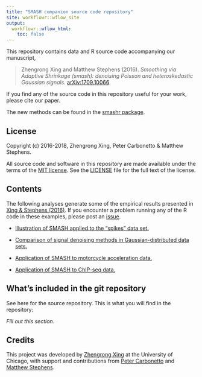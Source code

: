 ```yaml
---
title: "SMASH companion source code repository"
site: workflowr::wflow_site
output:
  workflowr::wflow_html:
    toc: false
---
```


This repository contains data and R source code accompanying our
manuscript,

> Zhengrong Xing and Matthew Stephens (2016). *Smoothing via Adaptive
Shrinkage (smash): denoising Poisson and heteroskedastic Gaussian
signals.* [arXiv:1709.10066][smash-preprint].

If you find any of the source code in this repository useful for your
work, please cite our paper.

The new methods can be found in the [smashr package][smashr].

## License

Copyright (c) 2016-2018, Zhengrong Xing, Peter Carbonetto & Matthew
Stephens.

All source code and software in this repository are made available
under the terms of the [MIT license][mit-license]. See the
[LICENSE](LICENSE) file for the full text of the license.

## Contents

The following analyses generate some of the empirical results
presented in [Xing & Stephens (2016)][smash-preprint]. If you
encounter a problem running any of the R code in these examples,
please post an [issue][issues].

+ [Illustration of SMASH applied to the "spikes" data set.](spikesdemo.html)

+ [Comparison of signal denoising methods in Gaussian-distributed data
  sets.](gaussian.mean.est.html)

+ [Application of SMASH to motorcycle acceleration data.](motorcycle.html)

+ [Application of SMASH to ChIP-seq data.](chipseq.html)

## What's included in the git repository

See here for the source repository. This is what you will find in the
repository:

*Fill out this section.*

## Credits

This project was developed by [Zhengrong Xing][zhengrong] at the
University of Chicago, with support and contributions from
[Peter Carbonetto][peter] and [Matthew Stephens][matthew].

[smash-github]: https://github.com/stephenslab/smash-paper
[smashr]: https://github.com/stephenslab/smashr
[smash-preprint]: http://arxiv.org/abs/1605.07787
[issues]: https://github.com/stephenslab/smash-paper/issues
[mit-license]: https://opensource.org/licenses/mit-license.html
[zhengrong]: https://github.com/zrxing
[peter]: http://pcarbo.github.io
[matthew]: http://stephenslab.uchicago.edu
